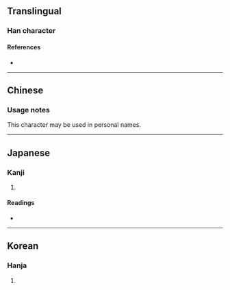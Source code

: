 {{character info/new}}
==Translingual==

===Han character===
{{Han char|rn=32|rad=土|as=08|sn=11|four=|canj=YSG|ids=⿱⿰方方土}}

====References====
* {{Han ref|kx=0232.010|dkj=05208|dj=0469.030|hdz=10457.010|uh=5803|ud=22531}}

----

==Chinese==
{{zh-see|坤|v}}

===Usage notes===
This character may be used in personal names.

----

==Japanese==

===Kanji===
{{ja-kanji|grade=|rs=土08}}

# {{defn|lang=ja|sort=土08}}

====Readings====
* {{ja-readings|on=[[こん]] (kon)|kun=[[ち]] (chi), [[ひつじさる]] (hitsujisaru)}}

----

==Korean==

===Hanja===
{{ko-hanja|hangeul=곤|rv=gon|mr=kon}}

# {{defn|lang=ko|sort=土08}}